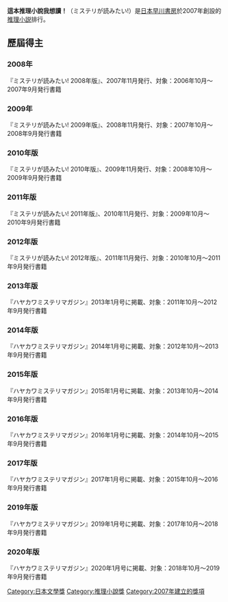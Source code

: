'''這本推理小說我想讀！'''（ミステリが読みたい!）是[[日本|日本]][[早川書房|早川書房]]於2007年創設的[[推理小説|推理小説]]排行。

==歷屆得主==
=== 2008年 ===
『ミステリが読みたい! 2008年版』、2007年11月発行、対象：2006年10月〜2007年9月発行書籍
{{col|
'''日本編'''
# 樂園（[[宮部美幸|宮部美幸]]）
# [[赤朽葉家的傳說|赤朽葉家的傳說]]（[[櫻庭一樹|櫻庭一樹]]）
# 無頭·作祟之物（[[三津田信三|三津田信三]]）
# 離れた家（[[山澤晴雄|山澤晴雄]]）
# サクリファイス（[[近藤史恵|近藤史恵]]）
# [[隠蔽捜査|果断 隠蔽捜査2]]（[[今野敏|今野敏]]）
# [[惡人_(小說)|惡人]]（[[吉田修一|吉田修一]]）<br />No Fault（[[岡井崇|岡井崇]]）
# -
# X橋付近（[[高城高|高城高]]）<br />密室キングダム（[[柄刀一|柄刀一]]）
|
'''海外編'''
# [[漫長的告別|漫長的告別]]（[[雷蒙·錢德勒|雷蒙·錢德勒]]）
# 再起（[[迪克·弗朗西斯|迪克·弗朗西斯]]）
# 狂人の部屋（[[保羅·霍爾特|保羅·霍爾特]]）
# 灯台（[[P·D·詹姆斯|P·D·詹姆斯]]）
# 病める狐（[[米涅·渥特絲|米涅·渥特絲]]）
# [[目くらましの道|目くらましの道]]（[[賀寧·曼凱爾|賀寧·曼凱爾]]）
# 路上の事件（John Dunning）
# 災いの古書（ジョン・ダニング）
# リヴァイアサン号殺人事件（[[鮑里斯·阿庫寧|鮑里斯·阿庫寧]]）
# 双生児（Christopher McKenzie Priest）
}}

=== 2009年 ===
『ミステリが読みたい! 2009年版』、2008年11月発行、対象：2007年10月〜2008年9月発行書籍
{{col|
'''国内編'''
# [[Golden_Slumbers|Golden Slumbers]]（[[伊坂幸太郎|伊坂幸太郎]]）
# 山魔·嗤笑之物（[[三津田信三|三津田信三]]）
# [[告白|告白]]（[[湊佳苗|湊佳苗]]）
# [[烏鴉的拇指|烏鴉的拇指]]（[[道尾秀介|道尾秀介]]）
# [[三島屋変調百物語|おそろし]]（[[宮部美幸|宮部美幸]]）<br />ラットマン（道尾秀介）
# -
# 相棒（[[五十嵐貴久|五十嵐貴久]]）
# [[JOKER_GAME|JOKER GAME]]（[[柳廣司|柳廣司]]）
# [[再也不誘拐了|再也不誘拐了]]（[[東川篤哉|東川篤哉]]）
# [[迪斯可偵探星期三|迪斯可偵探星期三]]（[[舞城王太郎|舞城王太郎]]）
|
'''海外編'''
# 運命の日（Rodney D. Wingfield）
# フロスト気質（Tom Rob Smith）
# ザ・ロード（[[戈馬克·麥卡錫|戈馬克·麥卡錫]]）
# [[第44個孩子|第44個孩子]]（[[湯姆·羅伯·史密斯|湯姆·羅伯·史密斯]]）
# [[深海のYrr|深海のYrr]]（[[法蘭克·薛慶|法蘭克·薛慶]]）
# ブルー・ヘヴン（Charles James Box）<br />ウォッチメイカー（傑佛瑞·迪佛）
# -
# ロミオ（Robert Ellis）
# [[タンゴステップ|タンゴステップ]]（[[賀寧·曼凱爾|賀寧·曼凱爾]]）
# ダルジールの死（Reginald Charles Hill）
}}

=== 2010年版 ===
『ミステリが読みたい! 2010年版』、2009年11月発行、対象：2008年10月〜2009年9月発行書籍
{{col|
'''国内編'''
# [[造花の蜜|造花の蜜]]（[[連城三紀彦|連城三紀彦]]）
# ダブル・ジョーカー（[[柳広司|柳広司]]）
# [[追想五断章|追想五断章]]（[[米澤穂信|米澤穂信]]）
# 黒百合（[[多島斗志之|多島斗志之]]）
# [[新参者_(小説)|新参者]]（[[東野圭吾|東野圭吾]]）
# [[鷺と雪|鷺と雪]]（[[北村薫|北村薫]]）
# [[儚い羊たちの祝宴|儚い羊たちの祝宴]]（米澤穂信）
# 鬼の跫音（[[道尾秀介|道尾秀介]]）
# 粘膜蜥蜴（[[飴村行|飴村行]]）
# [[福家警部補の挨拶|福家警部補の再訪]]（[[大倉崇裕|大倉崇裕]]）
|
'''海外編'''
# [[ミレニアム_(小説)|ミレニアム]]1〜3（[[スティーグ・ラーソン|スティーグ・ラーソン]]）
# [[グラーグ57|グラーグ57]]（[[トム・ロブ・スミス|トム・ロブ・スミス]]）
# [[ユダヤ警官同盟|ユダヤ警官同盟]]（[[マイケル・シェイボン|マイケル・シェイボン]]）
# 川は静かに流れ（[[ジョン・ハート_(作家)|ジョン・ハート]]）
# 犬の力（[[ドン・ウィンズロウ|ドン・ウィンズロウ]]）
# 死神を葬れ（[[ジョシュ・バゼル|ジョシュ・バゼル]]）
# [[リンカーン弁護士|リンカーン弁護士]]（[[マイクル・コナリー|マイクル・コナリー]]）
# 迷惑なんだけど?（[[カール・ハイアセン|カール・ハイアセン]]）
# スリーピング・ドール（[[ジェフリー・ディーヴァー|ジェフリー・ディーヴァー]]）<br />メアリー-ケイト（[[ドゥエイン・スウィアジンスキー|ドゥエイン・スウィアジンスキー]]）
}}

=== 2011年版 ===
『ミステリが読みたい! 2011年版』、2010年11月発行、対象：2009年10月〜2010年9月発行書籍
{{col|
'''国内編'''
# [[Another|Another]]（[[綾辻行人|綾辻行人]]）
# [[悪の教典|悪の教典]]（[[貴志祐介|貴志祐介]]）
# 写楽 閉じた国の幻（[[島田荘司|島田荘司]]）
# 犬なら普通のこと（[[矢作俊彦|矢作俊彦]]・[[司城志朗|司城志朗]]）
# [[叫びと祈り|叫びと祈り]]（[[梓崎優|梓崎優]]）<br />[[水魑の如き沈むもの|水魑の如き沈むもの]]（[[三津田信三|三津田信三]]）
# -
# 隻眼の少女（[[麻耶雄嵩|麻耶雄嵩]]）
# シューマンの指（[[奥泉光|奥泉光]]）
# 綺想宮殺人事件（[[芦辺拓|芦辺拓]]）
# 神の棘（[[須賀しのぶ|須賀しのぶ]]）
|
'''海外編'''
# ラスト・チャイルド（[[ジョン・ハート_(作家)|ジョン・ハート]]）
# ノンストップ!（[[サイモン・カーニック|サイモン・カーニック]]）
# エコー・パーク（[[マイクル・コナリー|マイクル・コナリー]]）
# 陸軍士官学校の死（[[ルイス・ベイヤード|ルイス・ベイヤード]]）
# 「ファージング」三部作（[[ジョー・ウォルトン|ジョー・ウォルトン]]）
# 卵をめぐる祖父の戦争（[[デイヴィッド・ベニオフ|デイヴィッド・ベニオフ]]）
# 音もなく少女は（[[ボストン・テラン|ボストン・テラン]]）
# 沼地の記憶（[[トマス・H・クック|トマス・H・クック]]）
# ツーリスト 沈みゆく帝国のスパイ（[[オレン・スタインハウアー|オレン・スタインハウアー]]）
# ベルファストの12人の亡霊（[[スチュアート・ネヴィル|スチュアート・ネヴィル]]）
}}

=== 2012年版 ===
『ミステリが読みたい! 2012年版』、2011年11月発行、対象：2010年10月〜2011年9月発行書籍
{{col|
'''国内編'''
# 折れた竜骨（[[米澤穂信|米澤穂信]]）
# メルカトルかく語りき（[[麻耶雄嵩|麻耶雄嵩]]）
# 開かせていただき光栄です（[[皆川博子|皆川博子]]）
# [[ジェノサイド_(小説)|ジェノサイド]]（[[高野和明|高野和明]]）
# 絆回廊 新宿鮫X（[[大沢在昌|大沢在昌]]）
# [[鍵のかかった部屋_(貴志祐介)|鍵のかかった部屋]]（[[貴志祐介|貴志祐介]]）
# 11 eleven（[[津原泰水|津原泰水]]）<br />オーダーメイド殺人クラブ（[[辻村深月|辻村深月]]）
# -
# ユリゴコロ（[[沼田まほかる|沼田まほかる]]）
# 爛れた闇の帝国（[[飴村行|飴村行]]）
|
'''海外編'''
# [[二流小説家|二流小説家]]（[[デイヴィッド・ゴードン|デイヴィッド・ゴードン]]）
# [[犯罪_(小説)|犯罪]]（[[フェルディナント・フォン・シーラッハ|フェルディナント・フォン・シーラッハ]]）
# サトリ（[[ドン・ウィンズロウ|ドン・ウィンズロウ]]）
# 背後の足音（[[ヘニング・マンケル|ヘニング・マンケル]]）
# [[エージェント6|エージェント6]]（[[トム・ロブ・スミス|トム・ロブ・スミス]]）
# ブラッド・ブラザー（[[ジャック・カーリイ|ジャック・カーリイ]]）
# 忘れられた花園（[[ケイト・モートン|ケイト・モートン]]）
# ロードサイド・クロス（[[ジェフリー・ディーヴァー|ジェフリー・ディーヴァー]]）
# 死刑囚（[[アンデシュ・ルースルンド|アンデシュ・ルースルンド]]&[[ベリエ・ヘルストレム|ベリエ・ヘルストレム]]）
# 特捜部Q 檻の中の女（[[ユッシ・エーズラ・オールスン|ユッシ・エーズラ・オールスン]]）
}}

=== 2013年版 ===
『ハヤカワミステリマガジン』2013年1月号に掲載、対象：2011年10月〜2012年9月発行書籍
{{col|
'''国内編'''
# [[幽女の如き怨むもの|幽女の如き怨むもの]]（[[三津田信三|三津田信三]]）
# キングを探せ（[[法月綸太郎|法月綸太郎]]）
# カラマーゾフの妹（[[高野史緒|高野史緒]]）
# [[機龍警察|機龍警察 暗黒市場]]（[[月村了衛|月村了衛]]）
# 謎<small>（リドル）</small>の謎<small>（ミステリ）</small>その他の謎<small>（リドル）</small>（[[山口雅也_(小説家)|山口雅也]]）<br />楽園のカンヴァス（[[原田マハ|原田マハ]]）
# -
# [[屍者の帝国|屍者の帝国]]（[[伊藤計劃|伊藤計劃]]・[[円城塔|円城塔]]）
# 奇面館の殺人（[[綾辻行人|綾辻行人]]）
# 夜の国のクーパー（[[伊坂幸太郎|伊坂幸太郎]]）
# [[残穢|残穢]]（[[小野不由美|小野不由美]]）
|
'''海外編'''
# 湿地（[[アーナルデュル・インドリダソン|アーナルデュル・インドリダソン]]）
# 解錠師（[[スティーヴ・ハミルトン_(作家)|スティーヴ・ハミルトン]]）
# 占領都市 TOKYO YEAR ZERO II（[[デイヴィッド・ピース|デイヴィッド・ピース]]）
# 特捜部Q Pからのメッセージ（[[ユッシ・エーズラ・オールスン|ユッシ・エーズラ・オールスン]]）
# 鷲たちの盟約（[[アラン・グレン|アラン・グレン]]）
# 追撃の森（[[ジェフリー・ディーヴァー|ジェフリー・ディーヴァー]]）
# 無罪（[[スコット・トゥロー|スコット・トゥロー]]）
# 真鍮の評決 リンカーン弁護士（[[マイクル・コナリー|マイクル・コナリー]]）
# ローラ・フェイとの最後の会話（[[トマス・H・クック|トマス・H・クック]]）
# 罪悪（[[フェルディナント・フォン・シーラッハ|フェルディナント・フォン・シーラッハ]]）
}}
=== 2014年版 ===
『ハヤカワミステリマガジン』2014年1月号に掲載、対象：2012年10月～2013年9月発行書籍
{{col|
'''国内編'''
# ノックス・マシン ([[法月綸太郎|法月綸太郎]])　
# [[64（ロクヨン）|64（ロクヨン）]]([[横山秀夫|横山秀夫]])　
# ヨハネスブルグの天使たち ([[宮内悠介|宮内悠介]])　
# [[教場_(小說)|教場]] ([[長岡弘樹|長岡弘樹]])
# ロスト・ケア ([[葉真中顕|葉真中顕]])
# リバーサイド・チルドレン ([[梓崎優|梓崎優]])
# 死神の浮力 ([[伊坂幸太郎|伊坂幸太郎]])
# アリス殺し ([[小林泰三|小林泰三]])
# 代官山コールドケース ([[佐々木譲|佐々木譲]])
# わたしたちが少女と呼ばれていた頃 ([[石持浅海|石持浅海]])
|
'''海外編'''
# 遮断地区 ([[ミネット・ウォルターズ|ミネット・ウォルターズ]])
# 緑衣の女 ([[アーナルデュル・インドリダソン|アーナルデュル・インドリダソン]])
# 冬のフロスト ([[R・D・ウィングフィールド|R・D・ウィングフィールド]])
# [[夜に生きる|夜に生きる]] ([[デニス・ルヘイン|デニス・ルヘイン]])
# シスターズ・ブラザーズ ({{仮リンク|パトリック・デウィット|en|Patrick deWitt}})
# ポーカー・レッスン ([[ジェフリー・ディーヴァー|ジェフリー・ディーヴァー]])
# 11/22/63 ([[スティーヴン・キング|スティーヴン・キング]])
# コリーニ事件 ([[フェルディナント・フォン・シーラッハ|フェルディナント・フォン・シーラッハ]])
# 終わりの感覚 ([[ジュリアン・バーンズ|ジュリアン・バーンズ]])
# スケアクロウ ([[マイクル・コナリー|マイクル・コナリー]])
}}

=== 2015年版 ===
『ハヤカワミステリマガジン』2015年1月号に掲載、対象：2013年10月～2014年9月発行書籍
{{col|
'''国内編'''
# [[満願_(米澤穂信)|満願]] ([[米澤穂信|米澤穂信]])　
# さよなら神様 ([[麻耶雄嵩|麻耶雄嵩]])　
# 小さな異邦人 ([[連城三紀彦|連城三紀彦]])　
# アルモニカ・ディアボリカ ([[皆川博子|皆川博子]])
# 異次元の館の殺人 ([[芦辺拓|芦辺拓]])
# 喝采 ([[藤田宜永|藤田宜永]])
# ○○○○○○○○殺人事件 ([[早坂吝|早坂吝]])
# オーブランの少女 ([[深緑野分|深緑野分]])
# 東京自叙伝 ([[奥泉光|奥泉光]])
# 黒龍荘の惨劇 ([[岡田秀文|岡田秀文]])
|
'''海外編'''
# その女アレックス ([[ピエール・ルメートル|ピエール・ルメートル]])
# 秘密 ([[ケイト・モートン|ケイト・モートン]])
# ゴーストマン 時限紙幣 ([[ロジャー・ホッブズ|ロジャー・ホッブズ]])
# 養鶏場の殺人／火口箱 ([[ミネット・ウォルターズ|ミネット・ウォルターズ]])
# もう年はとれない ([[ダニエル・フリードマン|ダニエル・フリードマン]])
# 逃げる幻 ([[ヘレン・マクロイ|ヘレン・マクロイ]])
# 地上最後の刑事 ({{仮リンク|ベン・Ｈ・ウィンタース|en|Ben H. Winters}})
# 凍氷 ([[ジェイムズ・トンプソン_(作家)|ジェイムズ・トンプソン]])
# ハリー・クバート事件 ({{仮リンク|ジョエル・ディケール|en|Joël Dicker}})
# 三秒間の死角 ([[アンデシュ・ルースルンド|アンデシュ・ルースルンド]]、[[ベリエ・ヘルストレム|ベリエ・ヘルストレム]])
}}

=== 2016年版 ===
『ハヤカワミステリマガジン』2016年1月号に掲載、対象：2014年10月～2015年9月発行書籍
{{col|
'''国内編'''
# [[王とサーカス|王とサーカス]] ([[米澤穂信|米澤穂信]])　
# [[戦場のコックたち|戦場のコックたち]] ([[深緑野分|深緑野分]])　
# ミステリー・アリーナ ([[深水黎一郎|深水黎一郎]])　
# 流 ([[東山彰良|東山彰良]])
# [[その可能性はすでに考えた|その可能性はすでに考えた]] ([[井上真偽|井上真偽]])
# オルゴーリェンヌ ([[北山猛邦|北山猛邦]])
# 血の弔旗 ([[藤田宜永|藤田宜永]])
# キャプテンサンダーボルト ([[阿部和重|阿部和重]])、([[伊坂幸太郎|伊坂幸太郎]])
# 死と砂時計 ([[鳥飼否宇|鳥飼否宇]])
# さよならの手口 ([[若竹七海|若竹七海]])
|
'''海外編'''
# ありふれた祈り ([[ウィリアム・ケント・クルーガー|ウィリアム・ケント・クルーガー]])
# 声 ([[アーナルデュル・インドリダソン|アーナルデュル・インドリダソン]])
# 悪魔の羽根 ([[ミネット・ウォルターズ|ミネット・ウォルターズ]])
# 夏の沈黙 ([[ルネ・ナイト|ルネ・ナイト]])
# もう過去はいらない ([[ダニエル・フリードマン|ダニエル・フリードマン]])
# エンジェルメイカー ([[ニック・ハーカウェイ|ニック・ハーカウェイ]])
# 髑髏の檻 ([[ジャック・カーリイ|ジャック・カーリイ]])
# 街への鍵 ([[ルース・レンデル|ルース・レンデル]])
# 偽りの楽園 ([[トム・ロブ・スミス|トム・ロブ・スミス]])
# 禁忌 ([[フェルディナント・フォン・シーラッハ|フェルディナント・フォン・シーラッハ]])
}}

=== 2017年版 ===
『ハヤカワミステリマガジン』2017年1月号に掲載、対象：2015年10月～2016年9月発行書籍
{{col|
'''国内編'''
# 真実の10メートル手前（[[米澤穂信|米澤穂信]]）
# 涙香迷宮（[[竹本健治|竹本健治]]）
# リボルバー・リリー（[[長浦京|長浦京]]）
# 彼女がエスパーだったころ（[[宮内悠介|宮内悠介]]）
# 静かな炎天（[[若竹七海|若竹七海]]）
# 鍵の掛かった男（[[有栖川有栖|有栖川有栖]]）
# 許されようとは思いません（[[芦沢央|芦沢央]]）
# 挑戦者たち（[[法月綸太郎|法月綸太郎]]）
# [[聖女の毒杯_その可能性はすでに考えた|聖女の毒杯 その可能性はすでに考えた]]（[[井上真偽|井上真偽]]）
# アメリカ最後の実験（[[宮内悠介|宮内悠介]]）
|
'''海外編'''
# 熊と踊れ（[[アンデシュ・ルースルンド|アンデシュ・ルースルンド]], [[ステファン・トゥンベリ|ステファン・トゥンベリ]]）
# ミスター・メルセデス（[[スティーヴン・キング|スティーヴン・キング]]）
# 拾った女（[[チャールズ・ウィルフォード|チャールズ・ウィルフォード]]）
# ザ・カルテル（[[ドン・ウィンズロウ|ドン・ウィンズロウ]]）
# 悲しみのイレーヌ（[[ピエール・ルメートル|ピエール・ルメートル]]）
# スキン・コレクター（[[ジェフリー・ディーヴァー|ジェフリー・ディーヴァー]]）
# 背信の都（[[ジェイムズ・エルロイ|ジェイムズ・エルロイ]]）
# 終わりなき道（[[ジョン・ハート|ジョン・ハート]]）
# ミレニアム4（[[ダヴィド・ラーゲルクランツ|ダヴィド・ラーゲルクランツ]]）
# プラハの墓地（[[ウンベルト・エーコ|ウンベルト・エーコ]]）
}}

=== 2019年版 ===
『ハヤカワミステリマガジン』2019年1月号に掲載、対象：2017年10月～2018年9月発行書籍
{{col|
'''国内編'''
# それまでの明日（[[原尞|原尞]]）
# [[屍人荘の殺人|屍人荘の殺人]]（[[今村昌弘|今村昌弘]]）
# 碆霊の如き祀るもの（[[三津田信三|三津田信三]]）
# ミステリークロック（[[貴志祐介|貴志祐介]]）
# 錆びた滑車（[[若竹七海|若竹七海]]）
# 雪の階（[[奥泉光|奥泉光]]）
# 火のないところに煙は（[[芦沢央|芦沢央]]）
# 凍てつく太陽（[[葉真中顕|葉真中顕]]）
# インド倶楽部の謎（[[有栖川有栖|有栖川有栖]]）
# ベルリンは晴れているか（[[深緑野分|深緑野分]]）
|
'''海外編'''
# [[カササギ殺人事件|カササギ殺人事件]]（[[アンソニー・ホロヴィッツ|アンソニー・ホロヴィッツ]]）
# そしてミランダを殺す（[[ピーター・スワンソン|ピーター・スワンソン]]）
# 乗客ナンバー23の消失（[[セバスチャン・フィツェック|セバスチャン・フィツェック]]）
# IQ（[[ジョー・イデ|ジョー・イデ]]）
# 元年春之祭（[[陸秋槎|陸秋槎]]）
# 白墨人形（[[Ｃ・Ｊ・チューダー|Ｃ・Ｊ・チューダー]]）
# 黒い睡蓮（[[ミシェル・ビュッシ|ミシェル・ビュッシ]]）
# 許されざる者（[[レイフ・ＧＷ・ペーション|レイフ・ＧＷ・ペーション]]）
# あなたを愛してから（[[デニス・ルヘイン|デニス・ルヘイン]]）
# 蝶のいた庭（[[ドット・ハチソン|ドット・ハチソン]]）
}}

=== 2020年版 ===
『ハヤカワミステリマガジン』2020年1月号に掲載、対象：2018年10月～2019年9月発行書籍
{{col|
'''国内編'''
# 刀と傘 明治京洛推理帖（[[伊吹亜門|伊吹亜門]]）
# [[ノースライト_(小説)|ノースライト]]（[[横山秀夫|横山秀夫]]）
# 魔眼の匣の殺人（[[今村昌弘|今村昌弘]]）
# 罪の轍（[[奥田英朗|奥田英朗]]）
# 紅蓮館の殺人（[[阿津川辰海|阿津川辰海]]）
# マーダーズ（[[長浦京|長浦京]]）
# いけない（[[道尾秀介|道尾秀介]]）
# むかしむかしあるところに、死体がありました。（[[青柳碧人|青柳碧人]]）
# [[杉村三郎シリーズ|昨日がなければ明日もない]]（[[宮部みゆき|宮部みゆき]]）
# 或るエジプト十字架の謎（[[柄刀一|柄刀一]]）
|
'''海外編'''
# メインテーマは殺人（[[アンソニー・ホロヴィッツ|アンソニー・ホロヴィッツ]]）
# ザ・ボーダー（[[ドン・ウィンズロウ|ドン・ウィンズロウ]]）
# ディオゲネス変奏曲（[[陳浩基|陳浩基]]）
# 国語教師（[[ユーディト・Ｗ・タシュラー|ユーディト・Ｗ・タシュラー]]）
# ブルーバード、ブルーバード（[[アッティカ・ロック|アッティカ・ロック]]）
# 休日はコーヒーショップで謎解きを（[[ロバート・ロプレスティ|ロバート・ロプレスティ]]）
# ケイトが恐れるすべて（[[ピーター・スワンソン|ピーター・スワンソン]]）
# イヴリン嬢は七回殺される（[[スチュアート・タートン|スチュアート・タートン]]）
# 拳銃使いの娘（[[ジョーダン・ハーパー|ジョーダン・ハーパー]]）
# ピクニック・アット・ハンギングロック（[[ジョーン・リンジー|ジョーン・リンジー]]）
}}

[[Category:日本文學獎|Category:日本文學獎]]
[[Category:推理小說獎|Category:推理小說獎]]
[[Category:2007年建立的獎項|Category:2007年建立的獎項]]